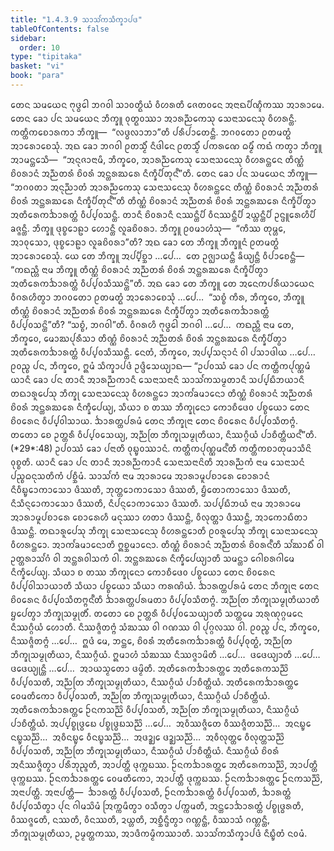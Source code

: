 ```yaml
---
title: "1.4.3.9 ᩈᩣᩈᩘᨠᩈᩥᨠ᩠ᨡᩣᨸᨴ"
tableOfContents: false
sidebar:
  order: 10
type: "tipitaka"
basket: "vi"
book: "para"
---
```



<DynamicBreadcrumb />

<Division number="652" book="para">

<Paragraph number="2400" book="para">
ᨲᩮᨶ ᩈᨾᨿᩮᨶ ᨻᩩᨴ᩠ᨵᩮᩤ ᨽᨣᩅᩤ ᩈᩣᩅᨲ᩠ᨳᩥᨿᩴ ᩅᩥᩉᩁᨲᩥ ᨩᩮᨲᩅᨶᩮ ᩋᨶᩣᨳᨸᩥᨱ᩠ᨯᩥᨠᩔ ᩋᩣᩁᩣᨾᩮ. ᨲᩮᨶ ᨡᩮᩣ ᨸᨶ ᩈᨾᨿᩮᨶ ᨽᩥᨠ᩠ᨡᩪ ᩅᩩᨲ᩠ᨳᩅᩔᩣ ᩋᩣᩁᨬ᩠ᨬᨠᩮᩈᩩ ᩈᩮᨶᩣᩈᨶᩮᩈᩩ ᩅᩥᩉᩁᨶ᩠ᨲᩥ. ᨠᨲ᩠ᨲᩥᨠᨧᩮᩣᩁᨠᩣ ᨽᩥᨠ᩠ᨡᩪ—  “ᩃᨴ᩠ᨵᩃᩣᨽᩣ”ᨲᩥ ᨸᩁᩥᨸᩣᨲᩮᨶ᩠ᨲᩥ. ᨽᨣᩅᨲᩮᩣ ᩑᨲᨾᨲ᩠ᨳᩴ ᩋᩣᩁᩮᩣᨧᩮᩈᩩᩴ. ᩋᨳ ᨡᩮᩣ ᨽᨣᩅᩤ ᩑᨲᩈ᩠ᨾᩥᩴ ᨶᩥᨴᩤᨶᩮ ᩑᨲᩈ᩠ᨾᩥᩴ ᨸᨠᩁᨱᩮ ᨵᨾ᩠ᨾᩥᩴ ᨠᨳᩴ ᨠᨲ᩠ᩅᩣ ᨽᩥᨠ᩠ᨡᩪ ᩋᩣᨾᨶ᩠ᨲᩮᩈᩥ—  “ᩋᨶᩩᨩᩣᨶᩣᨾᩥ, ᨽᩥᨠ᩠ᨡᩅᩮ, ᩋᩣᩁᨬ᩠ᨬᨠᩮᩈᩩ ᩈᩮᨶᩣᩈᨶᩮᩈᩩ ᩅᩥᩉᩁᨶ᩠ᨲᩮᨶ ᨲᩥᨱ᩠ᨱᩴ ᨧᩦᩅᩁᩣᨶᩴ ᩋᨬ᩠ᨬᨲᩁᩴ ᨧᩦᩅᩁᩴ ᩋᨶ᩠ᨲᩁᨥᩁᩮ ᨶᩥᨠ᩠ᨡᩥᨸᩥᨲᩩᨶ᩺”ᨲᩥ.
</Paragraph>

<Paragraph number="2401" book="para">
ᨲᩮᨶ ᨡᩮᩣ ᨸᨶ ᩈᨾᨿᩮᨶ ᨽᩥᨠ᩠ᨡᩪ—  “ᨽᨣᩅᨲᩣ ᩋᨶᩩᨬ᩠ᨬᩣᨲᩴ ᩋᩣᩁᨬ᩠ᨬᨠᩮᩈᩩ ᩈᩮᨶᩣᩈᨶᩮᩈᩩ ᩅᩥᩉᩁᨶ᩠ᨲᩮᨶ ᨲᩥᨱ᩠ᨱᩴ ᨧᩦᩅᩁᩣᨶᩴ ᩋᨬ᩠ᨬᨲᩁᩴ ᨧᩦᩅᩁᩴ ᩋᨶ᩠ᨲᩁᨥᩁᩮ ᨶᩥᨠ᩠ᨡᩥᨸᩥᨲᩩᨶ᩺”ᨲᩥ ᨲᩥᨱ᩠ᨱᩴ ᨧᩦᩅᩁᩣᨶᩴ ᩋᨬ᩠ᨬᨲᩁᩴ ᨧᩦᩅᩁᩴ ᩋᨶ᩠ᨲᩁᨥᩁᩮ ᨶᩥᨠ᩠ᨡᩥᨸᩥᨲ᩠ᩅᩣ ᩋᨲᩥᩁᩮᨠᨨᩣᩁᨲ᩠ᨲᩴ ᩅᩥᨸ᩠ᨸᩅᩈᨶ᩠ᨲᩥ. ᨲᩣᨶᩥ ᨧᩦᩅᩁᩣᨶᩥ ᨶᩔᨶ᩠ᨲᩥᨸᩥ ᩅᩥᨶᩔᨶ᩠ᨲᩥᨸᩥ ᨯᨿ᩠ᩉᨶ᩠ᨲᩥᨸᩥ ᩏᨶ᩠ᨴᩪᩁᩮᩉᩥᨸᩥ ᨡᨩ᩠ᨩᨶ᩠ᨲᩥ. ᨽᩥᨠ᩠ᨡᩪ ᨴᩩᨧ᩠ᨧᩮᩣᩊᩣ ᩉᩮᩣᨶ᩠ᨲᩥ ᩃᩪᨡᨧᩦᩅᩁᩣ. ᨽᩥᨠ᩠ᨡᩪ ᩑᩅᨾᩣᩉᩴᩈᩩ—  “ᨠᩥᩔ ᨲᩩᨾ᩠ᩉᩮ, ᩋᩣᩅᩩᩈᩮᩣ, ᨴᩩᨧ᩠ᨧᩮᩣᩊᩣ ᩃᩪᨡᨧᩦᩅᩁᩣ”ᨲᩥ? ᩋᨳ ᨡᩮᩣ ᨲᩮ ᨽᩥᨠ᩠ᨡᩪ ᨽᩥᨠ᩠ᨡᩪᨶᩴ ᩑᨲᨾᨲ᩠ᨳᩴ ᩋᩣᩁᩮᩣᨧᩮᩈᩩᩴ. ᨿᩮ ᨲᩮ ᨽᩥᨠ᩠ᨡᩪ ᩋᨸ᩠ᨸᩥᨧ᩠ᨨᩣ …ᨸᩮ…  ᨲᩮ ᩏᨩ᩠ᨫᩣᨿᨶ᩠ᨲᩥ ᨡᩥᨿ᩠ᨿᨶ᩠ᨲᩥ ᩅᩥᨸᩣᨧᩮᨶ᩠ᨲᩥ—  “ᨠᨳᨬ᩠ᩉᩥ ᨶᩣᨾ ᨽᩥᨠ᩠ᨡᩪ ᨲᩥᨱ᩠ᨱᩴ ᨧᩦᩅᩁᩣᨶᩴ ᩋᨬ᩠ᨬᨲᩁᩴ ᨧᩦᩅᩁᩴ ᩋᨶ᩠ᨲᩁᨥᩁᩮ ᨶᩥᨠ᩠ᨡᩥᨸᩥᨲ᩠ᩅᩣ ᩋᨲᩥᩁᩮᨠᨨᩣᩁᨲ᩠ᨲᩴ ᩅᩥᨸ᩠ᨸᩅᩈᩥᩔᨶ᩠ᨲᩦ”ᨲᩥ.
</Paragraph>

<Paragraph number="2402" book="para">
ᩋᨳ ᨡᩮᩣ ᨲᩮ ᨽᩥᨠ᩠ᨡᩪ ᨲᩮ ᩋᨶᩮᨠᨸᩁᩥᨿᩣᨿᩮᨶ ᩅᩥᨣᩁᩉᩥᨲ᩠ᩅᩣ ᨽᨣᩅᨲᩮᩣ ᩑᨲᨾᨲ᩠ᨳᩴ ᩋᩣᩁᩮᩣᨧᩮᩈᩩᩴ …ᨸᩮ…  “ᩈᨧ᩠ᨧᩴ ᨠᩥᩁ, ᨽᩥᨠ᩠ᨡᩅᩮ, ᨽᩥᨠ᩠ᨡᩪ ᨲᩥᨱ᩠ᨱᩴ ᨧᩦᩅᩁᩣᨶᩴ ᩋᨬ᩠ᨬᨲᩁᩴ ᨧᩦᩅᩁᩴ ᩋᨶ᩠ᨲᩁᨥᩁᩮ ᨶᩥᨠ᩠ᨡᩥᨸᩥᨲ᩠ᩅᩣ ᩋᨲᩥᩁᩮᨠᨨᩣᩁᨲ᩠ᨲᩴ ᩅᩥᨸ᩠ᨸᩅᩈᨶ᩠ᨲᩦ”ᨲᩥ? “ᩈᨧ᩠ᨧᩴ, ᨽᨣᩅᩤ”ᨲᩥ. ᩅᩥᨣᩁᩉᩥ ᨻᩩᨴ᩠ᨵᩮᩤ ᨽᨣᩅᩤ …ᨸᩮ…  ᨠᨳᨬ᩠ᩉᩥ ᨶᩣᨾ ᨲᩮ, ᨽᩥᨠ᩠ᨡᩅᩮ, ᨾᩮᩣᨥᨸᩩᩁᩥᩈᩣ ᨲᩥᨱ᩠ᨱᩴ ᨧᩦᩅᩁᩣᨶᩴ ᩋᨬ᩠ᨬᨲᩁᩴ ᨧᩦᩅᩁᩴ ᩋᨶ᩠ᨲᩁᨥᩁᩮ ᨶᩥᨠ᩠ᨡᩥᨸᩥᨲ᩠ᩅᩣ ᩋᨲᩥᩁᩮᨠᨨᩣᩁᨲ᩠ᨲᩴ ᩅᩥᨸ᩠ᨸᩅᩈᩥᩔᨶ᩠ᨲᩥ. ᨶᩮᨲᩴ, ᨽᩥᨠ᩠ᨡᩅᩮ, ᩋᨸ᩠ᨸᩈᨶ᩠ᨶᩣᨶᩴ ᩅᩤ ᨸᩈᩣᨴᩤᨿ …ᨸᩮ…  ᩑᩅᨬ᩠ᨧ ᨸᨶ, ᨽᩥᨠ᩠ᨡᩅᩮ, ᩍᨾᩴ ᩈᩥᨠ᩠ᨡᩣᨸᨴᩴ ᩏᨴ᩠ᨴᩥᩈᩮᨿ᩠ᨿᩣᨳ—
</Paragraph>

</Division>
<Division number="653" book="para">

<Paragraph number="2403" book="para">
<Emphasis>“ᩏᨸᩅᩔᩴ ᨡᩮᩣ ᨸᨶ ᨠᨲ᩠ᨲᩥᨠᨸᩩᨱ᩠ᨱᨾᩴ ᨿᩣᨶᩥ ᨡᩮᩣ ᨸᨶ ᨲᩣᨶᩥ ᩋᩣᩁᨬ᩠ᨬᨠᩣᨶᩥ ᩈᩮᨶᩣᩈᨶᩣᨶᩥ ᩈᩣᩈᩘᨠᩈᨾ᩠ᨾᨲᩣᨶᩥ ᩈᨸ᩠ᨸᨭᩥᨽᨿᩣᨶᩥ ᨲᨳᩣᩁᩪᨸᩮᩈᩩ ᨽᩥᨠ᩠ᨡᩩ ᩈᩮᨶᩣᩈᨶᩮᩈᩩ ᩅᩥᩉᩁᨶ᩠ᨲᩮᩣ ᩋᩣᨠᩘᨡᨾᩣᨶᩮᩣ ᨲᩥᨱ᩠ᨱᩴ ᨧᩦᩅᩁᩣᨶᩴ ᩋᨬ᩠ᨬᨲᩁᩴ ᨧᩦᩅᩁᩴ ᩋᨶ᩠ᨲᩁᨥᩁᩮ ᨶᩥᨠ᩠ᨡᩥᨸᩮᨿ᩠ᨿ, ᩈᩥᨿᩣ ᨧ ᨲᩔ ᨽᩥᨠ᩠ᨡᩩᨶᩮᩣ ᨠᩮᩣᨧᩥᨴᩮᩅ ᨸᨧ᩠ᨧᨿᩮᩣ ᨲᩮᨶ ᨧᩦᩅᩁᩮᨶ ᩅᩥᨸ᩠ᨸᩅᩤᩈᩣᨿ. ᨨᩣᩁᨲ᩠ᨲᨸᩁᨾᩴ ᨲᩮᨶ ᨽᩥᨠ᩠ᨡᩩᨶᩣ ᨲᩮᨶ ᨧᩦᩅᩁᩮᨶ ᩅᩥᨸ᩠ᨸᩅᩈᩥᨲᨻ᩠ᨻᩴ. ᨲᨲᩮᩣ ᨧᩮ ᩏᨲ᩠ᨲᩁᩥ ᩅᩥᨸ᩠ᨸᩅᩈᩮᨿ᩠ᨿ, ᩋᨬ᩠ᨬᨲᩕ ᨽᩥᨠ᩠ᨡᩩᩈᨾ᩠ᨾᩩᨲᩥᨿᩣ, ᨶᩥᩔᨣ᩠ᨣᩥᨿᩴ ᨸᩣᨧᩥᨲ᩠ᨲᩥᨿᨶ᩺”</Emphasis>ᨲᩥ. (*29*:<Emphasis>48</Emphasis>)
</Paragraph>

</Division>
<Division number="654" book="para">

<Paragraph number="2404" book="para">
<Emphasis>ᩏᨸᩅᩔᩴ ᨡᩮᩣ ᨸᨶᩣ</Emphasis>ᨲᩥ ᩅᩩᨭ᩠ᨮᩅᩔᩣᨶᩴ.
</Paragraph>

<Paragraph number="2405" book="para">
<Emphasis>ᨠᨲ᩠ᨲᩥᨠᨸᩩᨱ᩠ᨱᨾᨶ᩺</Emphasis>ᨲᩥ ᨠᨲ᩠ᨲᩥᨠᨧᩣᨲᩩᨾᩣᩈᩥᨶᩦ ᩅᩩᨧ᩠ᨧᨲᩥ.
</Paragraph>

<Paragraph number="2406" book="para">
<Emphasis>ᨿᩣᨶᩥ ᨡᩮᩣ ᨸᨶ ᨲᩣᨶᩥ ᩋᩣᩁᨬ᩠ᨬᨠᩣᨶᩥ ᩈᩮᨶᩣᩈᨶᩣᨶᩦ</Emphasis>ᨲᩥ <Emphasis>ᩋᩣᩁᨬ᩠ᨬᨠᩴ</Emphasis> ᨶᩣᨾ ᩈᩮᨶᩣᩈᨶᩴ ᨸᨬ᩠ᨧᨵᨶᩩᩈᨲᩥᨠᩴ ᨸᨧ᩠ᨨᩥᨾᩴ.
</Paragraph>

<Paragraph number="2407" book="para">
<Emphasis>ᩈᩣᩈᩘᨠᩴ</Emphasis> ᨶᩣᨾ ᩋᩣᩁᩣᨾᩮ ᩋᩣᩁᩣᨾᩪᨸᨧᩣᩁᩮ ᨧᩮᩣᩁᩣᨶᩴ ᨶᩥᩅᩥᨭ᩠ᨮᩮᩣᨠᩣᩈᩮᩣ ᨴᩥᩔᨲᩥ, ᨽᩩᨲ᩠ᨲᩮᩣᨠᩣᩈᩮᩣ ᨴᩥᩔᨲᩥ, ᨮᩥᨲᩮᩣᨠᩣᩈᩮᩣ ᨴᩥᩔᨲᩥ, ᨶᩥᩈᩥᨶ᩠ᨶᩮᩣᨠᩣᩈᩮᩣ ᨴᩥᩔᨲᩥ, ᨶᩥᨸᨶ᩠ᨶᩮᩣᨠᩣᩈᩮᩣ ᨴᩥᩔᨲᩥ.
</Paragraph>

<Paragraph number="2408" book="para">
<Emphasis>ᩈᨸ᩠ᨸᨭᩥᨽᨿᩴ</Emphasis> ᨶᩣᨾ ᩋᩣᩁᩣᨾᩮ ᩋᩣᩁᩣᨾᩪᨸᨧᩣᩁᩮ ᨧᩮᩣᩁᩮᩉᩥ ᨾᨶᩩᩔᩣ ᩉᨲᩣ ᨴᩥᩔᨶ᩠ᨲᩥ, ᩅᩥᩃᩩᨲ᩠ᨲᩣ ᨴᩥᩔᨶ᩠ᨲᩥ, ᩋᩣᨠᩮᩣᨭᩥᨲᩣ ᨴᩥᩔᨶ᩠ᨲᩥ.
</Paragraph>

<Paragraph number="2409" book="para">
<Emphasis>ᨲᨳᩣᩁᩪᨸᩮᩈᩩ ᨽᩥᨠ᩠ᨡᩩ ᩈᩮᨶᩣᩈᨶᩮᩈᩩ ᩅᩥᩉᩁᨶ᩠ᨲᩮᩣ</Emphasis>ᨲᩥ ᩑᩅᩁᩪᨸᩮᩈᩩ ᨽᩥᨠ᩠ᨡᩩ ᩈᩮᨶᩣᩈᨶᩮᩈᩩ ᩅᩥᩉᩁᨶ᩠ᨲᩮᩣ.
</Paragraph>

<Paragraph number="2410" book="para">
<Emphasis>ᩋᩣᨠᩘᨡᨾᩣᨶᩮᩣ</Emphasis>ᨲᩥ ᩍᨧ᩠ᨨᨾᩣᨶᩮᩣ.
</Paragraph>

<Paragraph number="2411" book="para">
<Emphasis>ᨲᩥᨱ᩠ᨱᩴ ᨧᩦᩅᩁᩣᨶᩴ ᩋᨬ᩠ᨬᨲᩁᩴ ᨧᩦᩅᩁᨶ᩺</Emphasis>ᨲᩥ ᩈᩘᨥᩣᨭᩥᩴ ᩅᩤ ᩏᨲ᩠ᨲᩁᩣᩈᩘᨣᩴ ᩅᩤ ᩋᨶ᩠ᨲᩁᩅᩤᩈᨠᩴ ᩅᩤ.
</Paragraph>

<Paragraph number="2412" book="para">
<Emphasis>ᩋᨶ᩠ᨲᩁᨥᩁᩮ ᨶᩥᨠ᩠ᨡᩥᨸᩮᨿ᩠ᨿᩣ</Emphasis>ᨲᩥ ᩈᨾᨶ᩠ᨲᩣ ᨣᩮᩤᨧᩁᨣᩤᨾᩮ ᨶᩥᨠ᩠ᨡᩥᨸᩮᨿ᩠ᨿ.
</Paragraph>

<Paragraph number="2413" book="para">
<Emphasis>ᩈᩥᨿᩣ ᨧ ᨲᩔ ᨽᩥᨠ᩠ᨡᩩᨶᩮᩣ ᨠᩮᩣᨧᩥᨴᩮᩅ ᨸᨧ᩠ᨧᨿᩮᩣ ᨲᩮᨶ ᨧᩦᩅᩁᩮᨶ ᩅᩥᨸ᩠ᨸᩅᩤᩈᩣᨿᩣ</Emphasis>ᨲᩥ ᩈᩥᨿᩣ ᨸᨧ᩠ᨧᨿᩮᩣ ᩈᩥᨿᩣ ᨠᩁᨱᩦᨿᩴ.
</Paragraph>

<Paragraph number="2414" book="para">
<Emphasis>ᨨᩣᩁᨲ᩠ᨲᨸᩁᨾᩴ ᨲᩮᨶ ᨽᩥᨠ᩠ᨡᩩᨶᩣ ᨲᩮᨶ ᨧᩦᩅᩁᩮᨶ ᩅᩥᨸ᩠ᨸᩅᩈᩥᨲᨻ᩠ᨻᨶ᩺</Emphasis>ᨲᩥ ᨨᩣᩁᨲ᩠ᨲᨸᩁᨾᨲᩣ ᩅᩥᨸ᩠ᨸᩅᩈᩥᨲᨻ᩠ᨻᩴ.
</Paragraph>

<Paragraph number="2415" book="para">
<Emphasis>ᩋᨬ᩠ᨬᨲᩕ ᨽᩥᨠ᩠ᨡᩩᩈᨾ᩠ᨾᩩᨲᩥᨿᩣ</Emphasis>ᨲᩥ ᨮᨸᩮᨲ᩠ᩅᩣ ᨽᩥᨠ᩠ᨡᩩᩈᨾ᩠ᨾᩩᨲᩥᩴ.
</Paragraph>

<Paragraph number="2416" book="para">
<Emphasis>ᨲᨲᩮᩣ ᨧᩮ ᩏᨲ᩠ᨲᩁᩥ ᩅᩥᨸ᩠ᨸᩅᩈᩮᨿ᩠ᨿᩣ</Emphasis>ᨲᩥ ᩈᨲ᩠ᨲᨾᩮ ᩋᩁᩩᨱᩩᨣ᩠ᨣᨾᨶᩮ ᨶᩥᩔᨣ᩠ᨣᩥᨿᩴ ᩉᩮᩣᨲᩥ. ᨶᩥᩔᨩ᩠ᨩᩥᨲᨻ᩠ᨻᩴ ᩈᩴᨥᩔ ᩅᩤ ᨣᨱᩔ ᩅᩤ ᨸᩩᨣ᩠ᨣᩃᩔ ᩅᩤ. ᩑᩅᨬ᩠ᨧ ᨸᨶ, ᨽᩥᨠ᩠ᨡᩅᩮ, ᨶᩥᩔᨩ᩠ᨩᩥᨲᨻ᩠ᨻᩴ …ᨸᩮ…  ᩍᨴᩴ ᨾᩮ, ᨽᨶ᩠ᨲᩮ, ᨧᩦᩅᩁᩴ ᩋᨲᩥᩁᩮᨠᨨᩣᩁᨲ᩠ᨲᩴ ᩅᩥᨸ᩠ᨸᩅᩩᨲ᩠ᨳᩴ, ᩋᨬ᩠ᨬᨲᩕ ᨽᩥᨠ᩠ᨡᩩᩈᨾ᩠ᨾᩩᨲᩥᨿᩣ, ᨶᩥᩔᨣ᩠ᨣᩥᨿᩴ. ᩍᨾᩣᩉᩴ ᩈᩴᨥᩔ ᨶᩥᩔᨩ᩠ᨩᩣᨾᩦᨲᩥ …ᨸᩮ…  ᨴᨴᩮᨿ᩠ᨿᩣᨲᩥ …ᨸᩮ…  ᨴᨴᩮᨿ᩠ᨿᩩᨶ᩠ᨲᩥ …ᨸᩮ…  ᩋᩣᨿᩈ᩠ᨾᨲᩮᩣ ᨴᨾ᩠ᨾᩦᨲᩥ.
</Paragraph>

</Division>
<Division number="655" book="para">

<Paragraph number="2417" book="para">
ᩋᨲᩥᩁᩮᨠᨨᩣᩁᨲ᩠ᨲᩮ ᩋᨲᩥᩁᩮᨠᩈᨬ᩠ᨬᩦ ᩅᩥᨸ᩠ᨸᩅᩈᨲᩥ, ᩋᨬ᩠ᨬᨲᩕ ᨽᩥᨠ᩠ᨡᩩᩈᨾ᩠ᨾᩩᨲᩥᨿᩣ, ᨶᩥᩔᨣ᩠ᨣᩥᨿᩴ ᨸᩣᨧᩥᨲ᩠ᨲᩥᨿᩴ. ᩋᨲᩥᩁᩮᨠᨨᩣᩁᨲ᩠ᨲᩮ ᩅᩮᨾᨲᩥᨠᩮᩣ ᩅᩥᨸ᩠ᨸᩅᩈᨲᩥ, ᩋᨬ᩠ᨬᨲᩕ ᨽᩥᨠ᩠ᨡᩩᩈᨾ᩠ᨾᩩᨲᩥᨿᩣ, ᨶᩥᩔᨣ᩠ᨣᩥᨿᩴ ᨸᩣᨧᩥᨲ᩠ᨲᩥᨿᩴ. ᩋᨲᩥᩁᩮᨠᨨᩣᩁᨲ᩠ᨲᩮ ᩐᨶᨠᩈᨬ᩠ᨬᩦ ᩅᩥᨸ᩠ᨸᩅᩈᨲᩥ, ᩋᨬ᩠ᨬᨲᩕ ᨽᩥᨠ᩠ᨡᩩᩈᨾ᩠ᨾᩩᨲᩥᨿᩣ, ᨶᩥᩔᨣ᩠ᨣᩥᨿᩴ ᨸᩣᨧᩥᨲ᩠ᨲᩥᨿᩴ. ᩋᨸ᩠ᨸᨧ᩠ᨧᩩᨴ᩠ᨵᨭᩮ ᨸᨧ᩠ᨧᩩᨴ᩠ᨵᨭᩈᨬ᩠ᨬᩦ …ᨸᩮ…  ᩋᩅᩥᩔᨩ᩠ᨩᩥᨲᩮ ᩅᩥᩔᨩ᩠ᨩᩥᨲᩈᨬ᩠ᨬᩦ…  ᩋᨶᨭ᩠ᨮᩮ ᨶᨭ᩠ᨮᩈᨬ᩠ᨬᩦ…  ᩋᩅᩥᨶᨭ᩠ᨮᩮ ᩅᩥᨶᨭ᩠ᨮᩈᨬ᩠ᨬᩦ…  ᩋᨴᨯ᩠ᨰᩮ ᨴᨯ᩠ᨰᩈᨬ᩠ᨬᩦ…  ᩋᩅᩥᩃᩩᨲ᩠ᨲᩮ ᩅᩥᩃᩩᨲ᩠ᨲᩈᨬ᩠ᨬᩦ ᩅᩥᨸ᩠ᨸᩅᩈᨲᩥ, ᩋᨬ᩠ᨬᨲᩕ ᨽᩥᨠ᩠ᨡᩩᩈᨾ᩠ᨾᩩᨲᩥᨿᩣ, ᨶᩥᩔᨣ᩠ᨣᩥᨿᩴ ᨸᩣᨧᩥᨲ᩠ᨲᩥᨿᩴ.
</Paragraph>

<Paragraph number="2418" book="para">
ᨶᩥᩔᨣ᩠ᨣᩥᨿᩴ ᨧᩦᩅᩁᩴ ᩋᨶᩥᩔᨩ᩠ᨩᩥᨲ᩠ᩅᩣ ᨸᩁᩥᨽᩩᨬ᩠ᨩᨲᩥ, ᩋᩣᨸᨲ᩠ᨲᩥ ᨴᩩᨠ᩠ᨠᨭᩔ. ᩐᨶᨠᨨᩣᩁᨲ᩠ᨲᩮ ᩋᨲᩥᩁᩮᨠᩈᨬ᩠ᨬᩦ, ᩋᩣᨸᨲ᩠ᨲᩥ ᨴᩩᨠ᩠ᨠᨭᩔ. ᩐᨶᨠᨨᩣᩁᨲ᩠ᨲᩮ ᩅᩮᨾᨲᩥᨠᩮᩣ, ᩋᩣᨸᨲ᩠ᨲᩥ ᨴᩩᨠ᩠ᨠᨭᩔ. ᩐᨶᨠᨨᩣᩁᨲ᩠ᨲᩮ ᩐᨶᨠᩈᨬ᩠ᨬᩦ, ᩋᨶᩣᨸᨲ᩠ᨲᩥ.
</Paragraph>

</Division>
<Division number="656" book="para">

<Paragraph number="2419" book="para">
ᩋᨶᩣᨸᨲ᩠ᨲᩥ—  ᨨᩣᩁᨲ᩠ᨲᩴ ᩅᩥᨸ᩠ᨸᩅᩈᨲᩥ, ᩐᨶᨠᨨᩣᩁᨲ᩠ᨲᩴ ᩅᩥᨸ᩠ᨸᩅᩈᨲᩥ, ᨨᩣᩁᨲ᩠ᨲᩴ ᩅᩥᨸ᩠ᨸᩅᩈᩥᨲ᩠ᩅᩣ ᨸᩩᨶ ᨣᩤᨾᩈᩦᨾᩴ ᩒᨠ᩠ᨠᨾᩥᨲ᩠ᩅᩣ ᩅᩈᩥᨲ᩠ᩅᩣ ᨸᨠ᩠ᨠᨾᨲᩥ, ᩋᨶ᩠ᨲᩮᩣᨨᩣᩁᨲ᩠ᨲᩴ ᨸᨧ᩠ᨧᩩᨴ᩠ᨵᩁᨲᩥ, ᩅᩥᩔᨩ᩠ᨩᩮᨲᩥ, ᨶᩔᨲᩥ, ᩅᩥᨶᩔᨲᩥ, ᨯᨿ᩠ᩉᨲᩥ, ᩋᨧ᩠ᨨᩥᨶ᩠ᨴᩥᨲ᩠ᩅᩣ ᨣᨱ᩠ᩉᨶ᩠ᨲᩥ, ᩅᩥᩔᩣᩈᩴ ᨣᨱ᩠ᩉᨶ᩠ᨲᩥ, ᨽᩥᨠ᩠ᨡᩩᩈᨾ᩠ᨾᩩᨲᩥᨿᩣ, ᩏᨾ᩠ᨾᨲ᩠ᨲᨠᩔ, ᩋᩣᨴᩥᨠᨾ᩠ᨾᩥᨠᩔᩣᨲᩥ.

</Paragraph>
</Division>

<Paragraph number="2420" type="center" book="para">
ᩈᩣᩈᩘᨠᩈᩥᨠ᩠ᨡᩣᨸᨴᩴ ᨶᩥᨭ᩠ᨮᩥᨲᩴ ᨶᩅᨾᩴ.
</Paragraph>